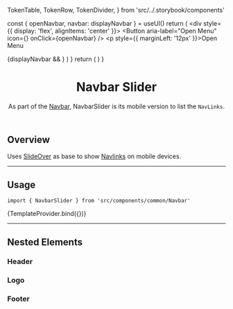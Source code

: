 



  TokenTable,
  TokenRow,
  TokenDivider,
} from 'src/../.storybook/components'

<Meta component={NavbarSlider} title="Organisms/Navbar/NavbarSlider" />

  const { openNavbar, navbar: displayNavbar } = useUI()
  return (
    <div style={{ display: 'flex', alignItems: 'center' }}>
      <Button
        aria-label="Open Menu"
        icon={<Icon name="List" width={32} height={32} />}
        onClick={openNavbar}
      />
      <p style={{ marginLeft: '12px' }}>Open Menu</p>
      {displayNavbar && <NavbarSlider />}
    </div>
  )
}
  return (
    <UIProvider>
      <TemplateNavbarSlider />
    </UIProvider>
  )
}

<header>

# Navbar Slider

As part of the [Navbar](?path=/docs/organisms-navbar-overview--overview-default), NavbarSlider is its mobile version to list the `NavLinks`.

</header>

## Overview

Uses [SlideOver](?path=/docs/organisms-slideover--default-story) as base to show [Navlinks](?path=/docs/organisms-navbar-navlinks--overview-default) on mobile devices.

---

## Usage

`import { NavbarSlider } from 'src/components/common/Navbar'`

<Canvas>
  <Story name="overview-default">{TemplateProvider.bind({})}</Story>
</Canvas>

<TokenTable>
  <TokenRow token="--fs-navbar-slider-padding" value="var(--fs-spacing-3)" />
</TokenTable>

---

## Nested Elements

### Header

<TokenTable>
  <TokenRow
    token="--fs-navbar-slider-header-padding-bottom"
    value="var(--fs-spacing-2)"
  />
  <TokenRow
    token="--fs-navbar-slider-header-button-margin-right"
    value="calc(-1 * var(--fs-spacing-1))"
  />
</TokenTable>

### Logo

<TokenTable>
  <TokenRow token="--fs-navbar-slider-logo-height" value="2.375rem" />
  <TokenDivider />
  <TokenRow token="--fs-navbar-slider-logo-padding" value="0" />
  <TokenDivider />
  <TokenRow
    token="--fs-navbar-slider-logo-margin-right"
    value="var(--fs-spacing-5)"
  />
</TokenTable>

### Footer

<TokenTable>
  <TokenRow
    token="--fs-navbar-slider-footer-padding-top"
    value="var(--fs-spacing-2)"
  />
  <TokenRow
    token="--fs-navbar-slider-footer-margin-top"
    value="var(--fs-spacing-2)"
  />
</TokenTable>
